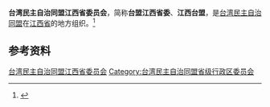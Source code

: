 {{Infobox PRCG
|机构名称 = 台湾民主自治同盟江西省委员会
|标志1    =
|格言1    =
|届数     = 一
|任期始   = 2019年1月
|任期终   =
|职位1    = 主任委员
|人员1    = [[曾鲁台|曾鲁台]]
|职位2    = 副主任委员
|人员2    = [[徐友洪|徐友洪]]、[[吕少军|吕少军]]
|人数2    =
|职位3    =
|人员3    =
|组织法规 = 台湾民主自治同盟章程
|上级机构 = [[台湾民主自治同盟中央委员会|台湾民主自治同盟中央委员会]]
|机构类型 = [[民主党派|民主党派]][[中国一级行政区|省级行政区]][[委员会|委员会]]
|行政级别 = 正厅级
|场所1    = 
|地址1    = 
|邮编1    = 
|电话1    = 
|官网1    = <!-- {{url|}} -->
}}
'''台湾民主自治同盟江西省委员会'''，简称'''台盟江西省委'''、'''江西台盟'''，是[[台湾民主自治同盟|台湾民主自治同盟]]在[[江西省|江西省]]的地方组织。<ref>{{Cite web|title=台湾民主自治同盟江西省委员会成立|url=http://www.cppcc.gov.cn/zxww/2019/02/11/ARTI1549847022704240.shtml|accessdate=2020-09-03|work=人民政协报}}</ref>

== 参考资料 ==
{{reflist}}

{{中华人民共和国各省级行政区|委员会|台湾民主自治同盟|仅内地=yes}}

{{Authority control}}
[[Category:台湾民主自治同盟江西省委员会|]]
[[Category:台湾民主自治同盟省级行政区委员会|Category:台湾民主自治同盟省级行政区委员会]]